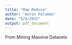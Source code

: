 ```yaml
---
title: "Map Reduce"
author: "Aaron Palumbo"
date: "9/6/2015"
output: pdf_document
---
```


From Mining Massive Datasets